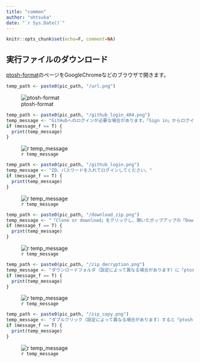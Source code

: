 ```yaml
---
title: "common"  
author: "ohtsuka"  
date: "`r Sys.Date()`"  
---
```


```r
knitr::opts_chunk$set(echo=F, comment=NA)
```

## 実行ファイルのダウンロード
[ptosh-format](https://github.com/nnh/ptosh-format)のページをGoogleChromeなどのブラウザで開きます。  

```r
temp_path <- paste0(pic_path, "/url.png")
```
![ptosh-format](`r temp_path`)  

```r
temp_path <- paste0(pic_path, "/github_login_404.png")
temp_message <- "GitHubへのログインが必要な場合があります。「Sign in」からログインしてください。"
if (message_f == T) {
  print(temp_message)
}
```
![`r temp_message`](`r temp_path`)  

```r
temp_path <- paste0(pic_path, "/github_login.png")
temp_message <- "ID、パスワードを入れてログインしてください。"
if (message_f == T) {
  print(temp_message)
}
```
![`r temp_message`](`r temp_path`)  

```r
temp_path <- paste0(pic_path, "/download_zip.png")
temp_message <- "「Clone or download」をクリックし、開いたポップアップの「Download ZIP」をクリックします。"
if (message_f == T) {
  print(temp_message)
}
```
![`r temp_message`](`r temp_path`)  

```r
temp_path <- paste0(pic_path, "/zip_decryption.png")
temp_message <- "ダウンロードフォルダ（設定によって異なる場合があります）に「ptosh-format-master.zip」が保存されます。"
if (message_f == T) {
  print(temp_message)
}
```

![`r temp_message`](`r temp_path`)

```r
temp_path <- paste0(pic_path, "/zip_copy.png")
temp_message <- "ダブルクリック（設定によって異なる場合があります）すると「ptosh-format-master」というフォルダが開きます。フォルダをコピーし、デスクトップ等任意の場所に貼り付けてください。"
if (message_f == T) {
  print(temp_message)
}
```
![`r temp_message`](`r temp_path`)  

